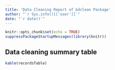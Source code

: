 ```yaml
---
title: 'Data Cleaning Report of bdclean Package'
author: "`r Sys.info()[['user']]`"
date: "`r date()`"
---
```


```r
knitr::opts_chunk$set(echo = TRUE)
suppressPackageStartupMessages(library(knitr))
```

## Data cleaning summary table

```r
kable(recordsTable)
```
